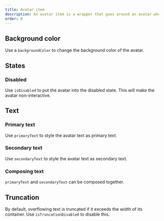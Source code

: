 ```yaml
---
title: Avatar item
description: An avatar item is a wrapper that goes around an avatar when it's displayed alongside text, such as a name or status.
order: 0
---
```



## Background color

Use a `backgroundColor` to change the background color of the avatar.

<Example Component={AvatarItemBackgroundColor} packageName="@atlaskit/avatar" />

## States

### Disabled

Use `isDisabled` to put the avatar into the disabled state. This will make the avatar non-interactive.

<Example Component={AvatarItemIsDisabled} packageName="@atlaskit/avatar" />

## Text

### Primary text

Use `primaryText` to style the avatar text as primary text.

<Example Component={AvatarItemPrimaryText} packageName="@atlaskit/avatar" />

### Secondary text

Use `secondaryText` to style the avatar text as secondary text.

<Example Component={AvatarItemSecondaryText} packageName="@atlaskit/avatar" />

### Composing text

`primaryText` and `secondaryText` can be composed together.

<Example Component={AvatarItemText} packageName="@atlaskit/avatar" />

## Truncation

By default, overflowing text is truncated if it exceeds the width of its container. Use `isTruncationDisabled` to disable this.

<Example
  Component={AvatarItemIsTruncationDisabled}
  packageName="@atlaskit/avatar"
/>
